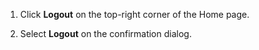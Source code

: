 
1. Click **Logout** on the top-right corner of the Home page.

2. Select **Logout** on the confirmation dialog.